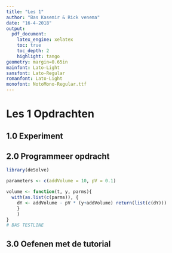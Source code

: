 ```yaml
---
title: "Les 1"
author: "Bas Kasemir & Rick venema"
date: "16-4-2018"
output:
  pdf_document:
    latex_engine: xelatex
    toc: true
    toc_depth: 2
    highlight: tango
geometry: margin=0.65in
mainfont: Lato-Light
sansfont: Lato-Regular
romanfont: Lato-Light
monofont: NotoMono-Regular.ttf
---
```


# Les 1 Opdrachten
## 1.0 Experiment


## 2.0 Programmeer opdracht
``` r
library(deSolve)

parameters <- c(addVolume = 10, pV = 0.1) 

volume <- function(t, y, parms){
  with(as.list(c(parms)), {
    dY <- addVolume - pV * (y+addVolume) return(list(c(dY)))
    }
    )
}
# BAS TESTLINE
```

## 3.0 Oefenen met de tutorial






